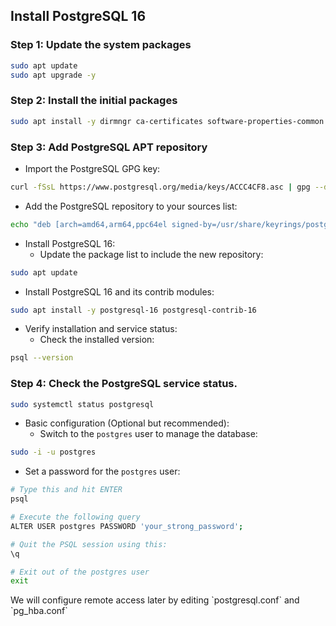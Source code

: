 ## Install PostgreSQL 16
### Step 1: Update the system packages
```bash
sudo apt update
sudo apt upgrade -y
```

### Step 2: Install the initial packages
```bash
sudo apt install -y dirmngr ca-certificates software-properties-common apt-transport-https lsb-release curl
```

### Step 3: Add PostgreSQL APT repository
- Import the PostgreSQL GPG key:
```bash
curl -fSsL https://www.postgresql.org/media/keys/ACCC4CF8.asc | gpg --dearmor | sudo tee /usr/share/keyrings/postgresql.gpg > /dev/null
```

- Add the PostgreSQL repository to your sources list:
```bash
echo "deb [arch=amd64,arm64,ppc64el signed-by=/usr/share/keyrings/postgresql.gpg] http://apt.postgresql.org/pub/repos/apt/ $(lsb_release -cs)-pgdg main" | sudo tee /etc/apt/sources.list.d/postgresql.list
```

- Install PostgreSQL 16:
    - Update the package list to include the new repository:
```bash
sudo apt update
```

- Install PostgreSQL 16 and its contrib modules:
```bash
sudo apt install -y postgresql-16 postgresql-contrib-16
```
- Verify installation and service status:
    - Check the installed version:
```bash
psql --version
```

### Step 4: Check the PostgreSQL service status.
```bash
sudo systemctl status postgresql
```
- Basic configuration (Optional but recommended):
    - Switch to the `postgres` user to manage the database:
```bash
sudo -i -u postgres
```
- Set a password for the `postgres` user:
```bash
# Type this and hit ENTER
psql

# Execute the following query
ALTER USER postgres PASSWORD 'your_strong_password';

# Quit the PSQL session using this:
\q

# Exit out of the postgres user
exit
```
<Note>
We will configure remote access later by editing `postgresql.conf` and `pg_hba.conf`
</Note>